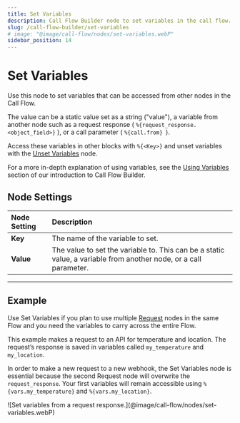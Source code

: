 ---
title: Set Variables
description: Call Flow Builder node to set variables in the call flow.
slug: /call-flow-builder/set-variables
# image: "@image/call-flow/nodes/set-variables.webP"
sidebar_position: 14
---

# Set Variables

Use this node to set variables that can be accessed from other nodes in the Call Flow.

The value can be a static value set as a string ("value"), 
a variable from another node such as a request response ( `%{request_response.<object_field>}` ), 
or a call parameter ( `%{call.from} `).

Access these variables in other blocks with `%{<Key>}` and unset variables with the [Unset Variables](../unset_variables/index.mdx) node.

For a more in-depth explanation of using variables, see the
[Using Variables](/call-flow-builder#variables)
section of our introduction to Call Flow Builder.


## **Node Settings**

| Node Setting | Description                                                                                                      |
|:-------------|:-----------------------------------------------------------------------------------------------------------------|
| **Key**      | The name of the variable to set.                                                                                 |
| **Value**    | The value to set the variable to. This can be a static value, a variable from another node, or a call parameter. |

---

## **Example**

Use Set Variables if you plan to use multiple 
[Request](../request/index.mdx) 
nodes in the same Flow and you need the variables to carry across the entire Flow.

This example makes a request to an API for temperature and location.
The request’s response is saved in variables called `my_temperature` and `my_location`.

In order to make a new request to a new webhook, the Set Variables node is essential because
the second Request node will overwrite the `request_response`.
Your first variables will remain accessible using `%{vars.my_temperature}` and `%{vars.my_location}`.

<Frame caption="Set variables from a request response." ogImage>
![Set variables from a request response.](@image/call-flow/nodes/set-variables.webP)
</Frame>

